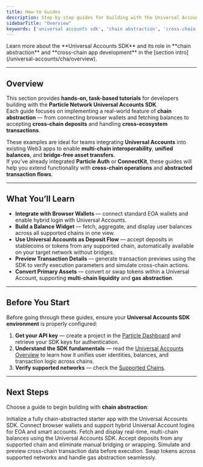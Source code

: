```yaml
---
title: How-to Guides
description: Step-by-step guides for building with the Universal Accounts SDK.
sidebarTitle: "Overview"
keywords: ['universal accounts sdk', 'chain abstraction', 'cross-chain deposits', 'multi-chain balances', 'gas abstraction', 'particle network', 'sdk setup', 'unified balance', 'one balabce', 'auto bridge']
---
```


<Note>
  Learn more about the **Universal Accounts SDK** and its role in **chain abstraction** and **cross-chain app development** in the [section intro](/universal-accounts/cha/overview).
</Note>

---

## Overview

This section provides **hands-on, task-based tutorials** for developers building with the **Particle Network Universal Accounts SDK**.  
Each guide focuses on implementing a real-world feature of **chain abstraction** — from connecting browser wallets and fetching balances to accepting **cross-chain deposits** and handling **cross-ecosystem transactions**.

These examples are ideal for teams integrating **Universal Accounts** into existing Web3 apps to enable **multi-chain interoperability**, **unified balances**, and **bridge-free asset transfers**.  
If you’ve already integrated **Particle Auth** or **ConnectKit**, these guides will help you extend functionality with **cross-chain operations** and **abstracted transaction flows**.

---

## What You’ll Learn

- **Integrate with Browser Wallets** — connect standard EOA wallets and enable hybrid login with Universal Accounts.  
- **Build a Balance Widget** — fetch, aggregate, and display user balances across all supported chains in one view.  
- **Use Universal Accounts as Deposit Flow** — accept deposits in stablecoins or tokens from any supported chain, automatically available on your target network without bridges.  
- **Preview Transaction Details** — generate transaction previews using the SDK to verify execution parameters and simulate cross-chain actions.  
- **Convert Primary Assets** — convert or swap tokens within a Universal Account, supporting **multi-chain liquidity** and **gas abstraction**.

---

## Before You Start

Before going through these guides, ensure your **Universal Accounts SDK environment** is properly configured:

1. **Get your API key** — create a project in the [Particle Dashboard](https://dashboard.particle.network/) and retrieve your SDK keys for authentication.  
2. **Understand the SDK fundamentals** — read the [Universal Accounts Overview](/universal-accounts/cha/overview) to learn how it unifies user identities, balances, and transaction logic across chains.  
3. **Verify supported networks** — check the [Supported Chains](/universal-accounts/cha/chains).


---

## Next Steps

Choose a guide to begin building with **chain abstraction**:

<CardGroup>
  <Card title="Quick Start Guide" icon="rocket" href="/universal-accounts/cha/web-quickstart">
    Initialize a fully chain-abstracted starter app with the Universal Accounts SDK.
  </Card>
  <Card title="Integrate with Browser Wallets" href="/universal-accounts/cha/how-to/integrate-browser-wallets" icon="computer">
    Connect browser wallets and support hybrid Universal Account logins for EOA and smart accounts.
  </Card>
  <Card title="Build a Balance Widget" href="/universal-accounts/cha/how-to/build-balance-widget" icon="wallet">
    Fetch and display real-time, multi-chain balances using the Universal Accounts SDK.
  </Card>
  <Card title="Use Universal Accounts as Deposit Flow" href="/universal-accounts/cha/how-to/deposit-flow" icon="wand-magic-sparkles">
    Accept deposits from any supported chain and eliminate manual bridging or wrapping.
  </Card>
  <Card title="Preview Transaction Details" href="/universal-accounts/cha/how-to/preview-transaction" icon="file">
    Simulate and preview cross-chain transaction data before execution.
  </Card>
  <Card title="Convert Primary Assets" href="/universal-accounts/cha/how-to/convert-assets" icon="repeat">
    Swap tokens across supported networks and handle gas abstraction seamlessly.
  </Card>
</CardGroup>
